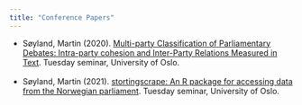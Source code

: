 ```yaml
---
title: "Conference Papers"
---
```


- Søyland, Martin (2020). [Multi-party Classification of Parliamentary Debates: Intra-party cohesion and Inter-Party Relations Measured in Text](/papers/classification_tuesdaysem2020.pdf). Tuesday seminar, University of Oslo.<br><br>
- Søyland, Martin (2021). [stortingscrape: An R package for accessing data from the Norwegian parliament](/papers/stortingscrape_pods2021.pdf). Tuesday seminar, University of Oslo.<br><br>

